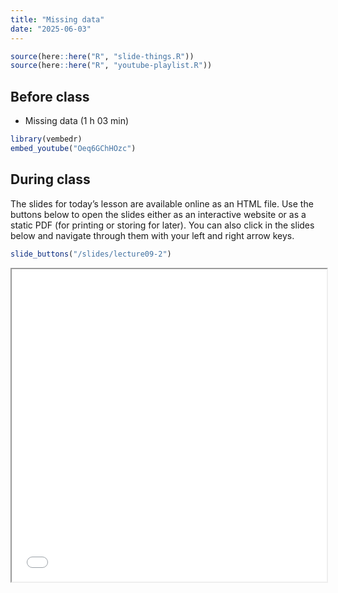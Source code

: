 ```yaml
---
title: "Missing data"
date: "2025-06-03"
---
```


```r
source(here::here("R", "slide-things.R"))
source(here::here("R", "youtube-playlist.R"))
```


## Before class

- <i class="fab fa-youtube"></i> Missing data (1 h 03 min)

```r
library(vembedr)
embed_youtube("Oeq6GChHOzc")
```


## During class

The slides for today's lesson are available online as an HTML file. Use the buttons below to open the slides either as an interactive website or as a static PDF (for printing or storing for later). You can also click in the slides below and navigate through them with your left and right arrow keys.

```r
slide_buttons("/slides/lecture09-2")
```
<iframe src="/slides/lecture09-2.html" width="100%" height="500px"></iframe> 
